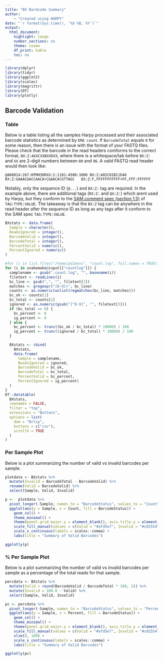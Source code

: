 ```yaml
---
title: "BX Bardcode Summary"
author:
    - "Created using HARPY"
date: "`r format(Sys.time(), '%d %B, %Y')`"
output:
  html_document:
    highlight: tango
    number_sections: no
    theme: cosmo
    df_print: kable
    toc: no
---
```

  
```r
library(dplyr)
library(tidyr)
library(ggplot2)
library(scales)
library(magrittr)
library(DT)
library(plotly)
```
## Barcode Validation {.tabset}
### Table
Below is a table listing all the samples Harpy processed and their associated barcode statistics as
determined by `EMA count`. If `BarcodeTotal` equals `0` for some reason, then there is an issue
with the format of your FASTQ files. Please check that the barcode in the read headers comforms 
to the correct format, `BX:Z:AXXCXXBXXDXX`, where there is a whitespace/tab before `BX:Z:` and `XX` are
2-digit numbers between `00` and `96`. A valid FASTQ read header would then look like:
```
@A00814:267:HTMH3DRXX:2:1101:4580:1000 BX:Z:A02C01B11D46        RX:Z:GAAACGACCAACA+CGAACACGTTAGC   QX:Z:F,FFFFFFFFFFF+FF,FFF:FFFFFF
```
Notably, only the sequence ID (`@...`) and `BX:Z:` tag are required. In the example above, there are additional tags 
(`RX:Z:` and `QX:Z:`) which arent used by Harpy, but they conform to the 
[SAM comment spec (section 1.5)](https://samtools.github.io/hts-specs/SAMv1.pdf) of `TAG:TYPE:VALUE`. The takeaway 
is that the `BX:Z` tag can be anywhere in the read header after the sequence ID as long as any tags after it conform to the SAM spec `TAG:TYPE:VALUE`. 


```r
BXstats <- data.frame(
  Sample = character(),
  ReadsIgnored = integer(),
  BarcodeValid = integer(),
  BarcodeTotal = integer(),
  PercentValid = numeric(),
  PercentIgnored = numeric()
)

#for (i in list.files("/home/pdimens", "count.log", full.names = TRUE)) {
for (i in snakemake@input[["countlog"]]) {
  samplename <- gsub(".count.log", "", basename(i))
  filetext <- readLines(i)
  bc_line <- gsub(",", "", filetext[2])
  matches <- gregexpr("[0-9]+", bc_line)
  counts <- as.numeric(unlist(regmatches(bc_line, matches)))
  bc_ok <- counts[1]
  bc_total <- counts[2]
  ignored <- as.numeric(gsub("[^0-9]", "", filetext[3]))
  if (bc_total == 0) {
    bc_percent <- 0
    ig_percent <- 0
  } else {
    bc_percent <- trunc((bc_ok / bc_total) * 10000) / 100
    ig_percent <- trunc((ignored / bc_total) * 10000) / 100
  }

  BXstats <- rbind(
    BXstats,
    data.frame(
      Sample = samplename,
      ReadsIgnored = ignored,
      BarcodeValid = bc_ok,
      BarcodeTotal = bc_total,
      PercentValid = bc_percent,
      PercentIgnored = ig_percent)
  )
}
DT::datatable(
  BXstats,
  rownames = FALSE,
  filter = "top",
  extensions = "Buttons",
  options = list(
    dom = "Brtip",
    buttons = c("csv"),
    scrollX = TRUE
  )
)
```

### Per Sample Plot
Below is a plot summarizing the number of valid vs invalid barcodes per sample.

```r
plotdata <- BXstats %>%
  mutate(Invalid = BarcodeTotal - BarcodeValid) %>%
  rename(Valid = BarcodeValid) %>%
  select(Sample, Valid, Invalid)
```

```r
p <-  plotdata %>%
  pivot_longer(-Sample, names_to = "BarcodeStatus", values_to = "Count") %>%
  ggplot(aes(y = Sample, x = Count, fill = BarcodeStatus)) +
    geom_col() +
    theme_minimal() +
    theme(panel.grid.major.y = element_blank(), axis.title.y = element_blank()) +
    scale_fill_manual(values = c(Valid = "#afd5e7", Invalid = "#c02554")) +
    scale_x_continuous(labels = scales::comma) +
    labs(title = "Summary of Valid Barcodes")

ggplotly(p)
```

### % Per Sample Plot
Below is a plot summarizing the number of valid vs invalid barcodes per sample as a percentage
of the total reads for that sample.

```r
percdata <- BXstats %>%
  mutate(Valid = round(BarcodeValid / BarcodeTotal * 100, 2)) %>%
  mutate(Invalid = 100.0 - Valid) %>%
  select(Sample, Valid, Invalid)

pc <- percdata %>%
  pivot_longer(-Sample, names_to = "BarcodeStatus", values_to = "Percent") %>%
  ggplot(aes(y = Sample, x = Percent, fill = BarcodeStatus)) +
    geom_col() +
    theme_minimal() +
    theme(panel.grid.major.y = element_blank(), axis.title.y = element_blank()) +
    scale_fill_manual(values = c(Valid = "#afd5e7", Invalid = "#c02554")) +
    xlim(0, 100) +
    scale_x_continuous(labels = scales::comma) +
    labs(title = "Summary of Valid Barcodes")

ggplotly(pc)

```